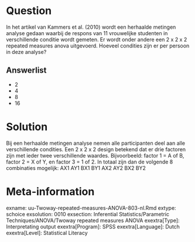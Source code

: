 Question
========
  
In het artikel van Kammers et al. (2010) wordt een herhaalde metingen analyse gedaan waarbij de respons van 11 vrouwelijke studenten in verschillende conditie wordt gemeten. Er wordt onder andere een 2 x 2 x 2 repeated measures anova uitgevoerd. 
Hoeveel condities zijn er per persoon in deze analyse?

  
Answerlist
----------
* 2
* 4
* 8
* 16

Solution
========
Bij een herhaalde metingen analyse nemen alle participanten deel aan alle verschillende condities. Een 2 x 2 x 2 design betekend dat er drie factoren zijn met ieder twee verschillende waardes. 
Bijvoorbeeld: factor 1 = A of B, factor 2 = X of Y, en factor 3 = 1 of 2. In totaal zijn dan de volgende 8 combinaties mogelijk:
AX1     AY1     BX1     BY1
AX2     AY2     BX2     BY2





Meta-information
================
exname: uu-Twoway-repeated-measures-ANOVA-803-nl.Rmd
extype: schoice
exsolution: 0010
exsection: Inferential Statistics/Parametric Techniques/ANOVA/Twoway repeated measures ANOVA
exextra[Type]: Interpretating output
exextra[Program]: SPSS
exextra[Language]: Dutch
exextra[Level]: Statistical Literacy

